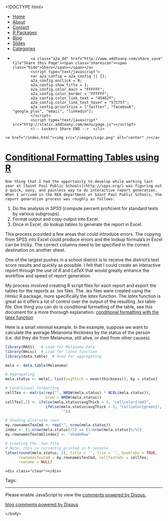 <!DOCTYPE html>
<html>
  <head>
    <meta charset="utf-8">
    <title>Conditional Formatting Tables using R</title>
    <meta name="author" content="Brandon LeBeau" />
   <link rel="alternate" type="application/rss+xml" title="Educate-R" href="http://educate-r.org/feed.xml">
    <link rel="stylesheet" type="text/css" href="/stylesheets/newstyle.css">
    <link rel="stylesheet" href="/stylesheets/xcodeDkGrey.css">
    <script type='text/javascript' src="/stylesheets/highlight.pack.js"></script>
<script type="text/javascript">

    var _gaq = _gaq || [];
    _gaq.push(['_setAccount', 'UA-43425299-1']);
    _gaq.push(['_trackPageview']);

    (function() {
      var ga = document.createElement('script'); ga.type = 'text/javascript'; ga.async = true;
      ga.src = ('https:' == document.location.protocol ? 'https://ssl' : 'http://www') + '.google-analytics.com/ga.js';
      var s = document.getElementsByTagName('script')[0]; s.parentNode.insertBefore(ga, s);
    })();
 </script>

   </head>

  <body>
    <script>hljs.initHighlightingOnLoad();</script>

 <div id="navigation">
  <ul>
  <li><a href="/index.html">Home</a></li>
  <li><a href="/about.html">About</a></li>
  <li><a href="/contact.html">Contact</a></li>
  <li><a href="/projects.html">R Packages</a></li>
  <li><a href="/blog.html">Blog</a></li>
  <li><a href="/slides.html">Slides</a></li>
  <li><a href="/tags.html">Categories</a></li>
  <li>         <!-- Lockerz Share BEGIN -->
            <a class="a2a_dd" href="http://www.addtoany.com/share_save" tile"Share this Page"><span class="shareicon"><span class="hide">Share</span></span></a>
            <script type="text/javascript">
            var a2a_config = a2a_config || {};
            a2a_config.onclick = 0;
            a2a_config.show_title = 1;
            a2a_config.color_main = "FFFFFF";
            a2a_config.color_border = "FFFFFF";
            a2a_config.color_link_text = "45462f";
            a2a_config.color_link_text_hover = "575757";
            a2a_config.prioritize = ["twitter", "facebook",  "google_plus", "email", "linkedin"];
            </script>
            <script type="text/javascript" src="http://static.addtoany.com/menu/page.js"></script>
            <!-- Lockerz Share END -->  </li>
  </ul>
  </div>
  <div id="headerimg">
    <a href="/index.html"><img src="/images/Logo.png" alt="center" /></a>
  </div>
  <div class="content">
  <div class="blog">
   <!-- <h2>Conditional Formatting Tables using R</h2> -->
     <div class="full">
  <h1 class="entry-title">
    <a href="/Rmd/2013-09-28-ConditionalFormat.Rmd" title="Conditional Formatting Tables using R" rel="bookmark">Conditional Formatting Tables using R</a>
  </h1>
  <div class="entry-content full-content">
    One thing that I had the opportunity to develop while working last year at [Saint Paul Public Schools](http://spps.org/) was figuring out a quick, easy, and painless way to do interactive report generation.  When I arrived in the REA department at Saint Paul Public Schools, the report generation process was roughly as follows:  
1. Do the analysis in SPSS (compute percent proficient for standard tests by various subgroups).  
2. Format output and copy output into Excel.  
3. Once in Excel, do lookup tables to generate the report in Excel.  

This process provided a few areas that could introduce errors.  The copying from SPSS into Excel could produce errors and the lookup formula's in Excel can be tricky.  The correct columns need to be specified in the correct destination on another sheet.  

One of the largest pushes in a school district is to receive the district's test score results and quickly as possible.  I felt that I could create an interactive report through the use of *R* and *LaTeX* that would greatly enhance the workflow and speed of report generation.  

My process involved creating R script files for each report and export the tables for the reports as *.tex* files.  The *.tex* files were created using the *Hmisc* R package, more specifically the *latex* function.  The *latex* function is great as it offers a lot of control over the output of the resulting *.tex* table file.  One thing you can do is conditional formatting of the table, see this document for a more thorough explanation: [conditional formatting with the latex function](http://biostat.mc.vanderbilt.edu/twiki/pub/Main/StatReport/latexFineControl.pdf)

Here is a small minimal example.  In the example, suppose we want to calculate the average Melanoma thickness by the status of the person (i.e. did they die from Melanoma, still alive, or died from other causes).  

```r
library(MASS)   # Load for Melanoma Data
library(Hmisc)  # Load for latex function
library(data.table)  # Used for aggregating

mela <- data.table(Melanoma)

# Aggregating
mela.status <- mela[, list(avgThick = mean(thickness)), by = status]

# Conditional formatting
cellTex <- matrix(rep("", NROW(mela.status) * NCOL(mela.status)),
                  nrow = NROW(mela.status))
cellTex[,1] <- ifelse(mela.status$avgThick > 4, "cellcolor{red}",
                  ifelse(mela.status$avgThick < 3, "cellcolor{green}",
                         ""))

# Shading alternate rows
my.rownamesTexCmd <- rep("", nrow(mela.status))
index <- (1:nrow(mela.status)/2) == (1:nrow(mela.status)%/%2)
my.rownamesTexCmd[index] <- "shadeRow"

# Creating the .tex file
# Note, this is currently printed in R console
latex(round(mela.status, 2), title = '', file = '', booktabs = TRUE, 
      rownamesTexCmd = my.rownamesTexCmd, cellTexCmds = cellTex,
      rowname = NULL)
```



    <div class="clear"></div>
  </div>
  <p class="alt-font tight">
    Tags:&nbsp;
    
  </p>
  <p class="by-line">
    <span class="date full-date">
      <abbr class="published" title=""></abbr>
    </span>
  </p>
  <div class="clear"></div>
</div>
<div class="rule">
  <hr/>
</div>

<div id="disqus_thread"></div>
<script type="text/javascript">
  var disqus_shortname = 'rjourney';

  var disqus_url = "http://lebebr01.github.com/Rmd/2013-09-28-ConditionalFormat.Rmd";

  (function() {
      var dsq = document.createElement('script'); dsq.type = 'text/javascript'; dsq.async = true;
      dsq.src = 'http://' + disqus_shortname + '.disqus.com/embed.js';
      (document.getElementsByTagName('head')[0] || document.getElementsByTagName('body')[0]).appendChild(dsq);
  })();
</script>
<noscript>Please enable JavaScript to view the <a href="http://disqus.com/?ref_noscript">comments powered by Disqus.</a></noscript>
<a href="http://disqus.com" class="dsq-brlink">blog comments powered by <span class="logo-disqus">Disqus</span></a>




  </div>
  </div>  
    </body>
</html>
